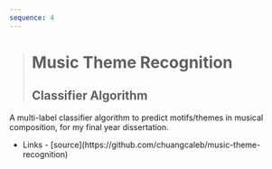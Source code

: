 ```yaml
---
sequence: 4
---
```



> # Music Theme Recognition
>
> ## Classifier Algorithm

A multi-label classifier algorithm to predict motifs/themes in musical composition, for my final year dissertation.

- <Icon name="lucide:link" />
  <span class="sr-only">Links</span>
  - [<Icon name="mdi:github" />source](https://github.com/chuangcaleb/music-theme-recognition)
